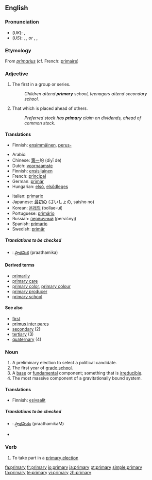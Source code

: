 {{wikipedia}}
==English==

===Pronunciation===
* (''UK''): {{IPA|/ˈpraɪməri/}}, {{SAMPA|/"praIm@ri/}}
* (''US''): {{enPR|prīʹmĕr-ē}}, {{IPA|/ˈpraɪmɛri/}}, {{SAMPA|/"praImEri/}} ''or'' {{enPR|prīʹmə-rē}}, {{IPA|/ˈpraɪməri/}}, {{SAMPA|/"praIm@ri/}}

===Etymology===
From {{L.}} ''[[primarius]]'' (cf. French: [[primaire]])

===Adjective===
{{en-adj}}

# The first in a group or series.
#: ''Children attend '''primary''' school, teenagers attend secondary school.''
# That which is placed ahead of others.
#: ''Preferred stock has '''primary''' claim on dividends, ahead of common stock.''

====Translations====
{{trans-top|The first in a group or series}}
* Finnish: [[ensimmäinen]], [[perus-]]
{{trans-mid}}
{{trans-bottom}}

{{trans-top|That which is placed ahead of others}}
* Arabic: {{Arab|[[اولي]]}} {{IPAchar|(’áwwali)}}
* Chinese: [[第一]]的 (dìyī de)
* Dutch: [[voornaamste]]
* Finnish: [[ensisijainen]]
* French: [[principal#French|principal]]
* German: [[primär]]
* Hungarian: [[első]], [[elsődleges]]
{{trans-mid}}
* Italian: [[primario]]
* Japanese: [[最初]]の (さいしょの, saisho no)
* Korean: [[본래의]] (bollae-ui)
* Portuguese: [[primário]]
* Russian: [[первичный]] (pervíčnyj)
* Spanish: [[primario]]
* Swedish: [[primär]]
{{trans-bottom}}

=====Translations to be checked=====
{{checktrans}}
{{top}}
* {{ttbc|Telugu}}: [[ప్రాథమిక]] (praathamika)
{{mid}}
{{bottom}}

====Derived terms====
* [[primarily]]
* [[primary care]]
* [[primary color]], [[primary colour]]
* [[primary producer]]
* [[primary school]]

====See also====
* [[first]]
* [[primus inter pares]]
* [[secondary]] (2)
* [[tertiary]] (3)
* [[quaternary]] (4)

===Noun===
{{en-noun|primar|ies}}

# A preliminary election to select a political candidate.
# The first year of [[grade school]].
# A [[base]] or [[fundamental]] component; something that is [[irreducible]].
# The most massive component of a gravitationally bound system.

====Translations====
{{trans-top|A preliminary election to select a political candidate}}
* Finnish: [[esivaalit]]
{{trans-mid}}
{{trans-bottom}}

{{trans-top|The first year of grade school}}
{{trans-mid}}
{{trans-bottom}}

{{trans-top|A base or fundamental component; something that is irreducible}}
{{trans-mid}}
{{trans-bottom}}

=====Translations to be checked=====
{{checktrans}}
{{top}}
* {{ttbc|Telugu}}: [[ప్రాథమికం]] (praathamikaM)
{{mid}}
{{bottom}}

* {{pedialite}}

===Verb===
{{en-verb|[[primaries]]|[[primarying]]|[[primaried]]}}

# {{US}} To take part in a [[primary election]]

[[fa:primary]]
[[fr:primary]]
[[io:primary]]
[[ja:primary]]
[[pt:primary]]
[[simple:primary]]
[[ta:primary]]
[[te:primary]]
[[vi:primary]]
[[zh:primary]]